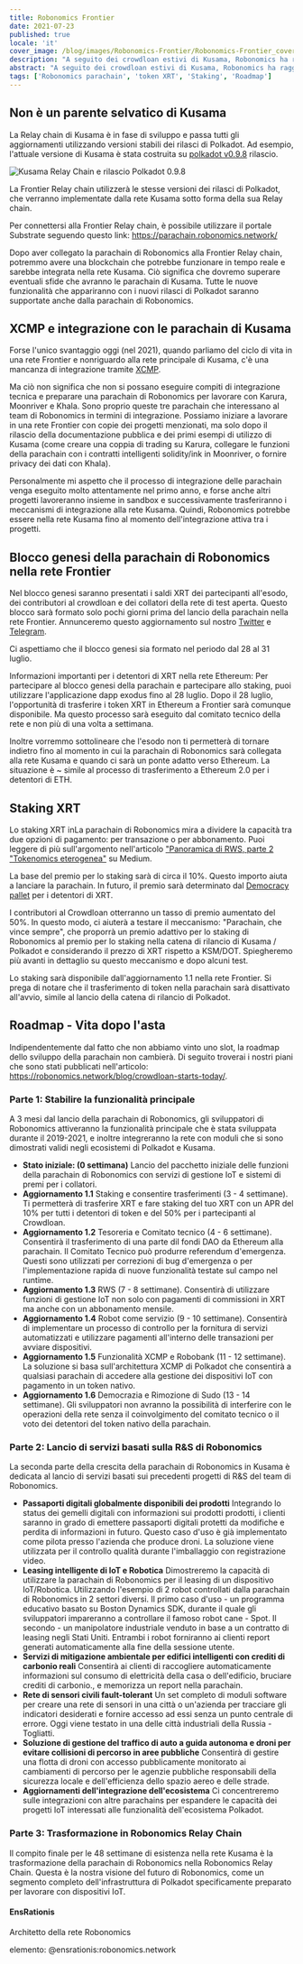 ```yaml
---
title: Robonomics Frontier
date: 2021-07-23
published: true
locale: 'it'
cover_image: /blog/images/Robonomics-Frontier/Robonomics-Frontier_cover_2_blog.jpg
description: "A seguito dei crowdloan estivi di Kusama, Robonomics ha raggiunto i primi 10 progetti dell'ecosistema Polkadot. Prima della prossima ondata di aste, gli sviluppatori del progetto hanno deciso di implementare e mantenere una rete funzionalmente identica."
abstract: "A seguito dei crowdloan estivi di Kusama, Robonomics ha raggiunto i primi 10 progetti dell'ecosistema Polkadot. Prima della prossima ondata di aste, gli sviluppatori del progetto hanno deciso di implementare e mantenere una rete funzionalmente identica, la Frontier Relay chain, che sarà integrata con la parachain di Robonomics."
tags: ['Robonomics parachain', 'token XRT', 'Staking', 'Roadmap']
---
```


## Non è un parente selvatico di Kusama

La Relay chain di Kusama è in fase di sviluppo e passa tutti gli aggiornamenti utilizzando versioni stabili dei rilasci di Polkadot. Ad esempio, l'attuale versione di Kusama è stata costruita su [polkadot v0.9.8](https://github.com/paritytech/polkadot/releases/tag/v0.9.8) rilascio.

![Kusama Relay Chain e rilascio Polkadot 0.9.8](/blog/images/Robonomics-Frontier/Kusama-Relay-Chain-and-Polkadot-release-0-9-8.jpg)

La Frontier Relay chain utilizzerà le stesse versioni dei rilasci di Polkadot, che verranno implementate dalla rete Kusama sotto forma della sua Relay chain.

Per connettersi alla Frontier Relay chain, è possibile utilizzare il portale Substrate seguendo questo link: https://parachain.robonomics.network/

Dopo aver collegato la parachain di Robonomics alla Frontier Relay chain, potremmo avere una blockchain che potrebbe funzionare in tempo reale e sarebbe integrata nella rete Kusama. Ciò significa che dovremo superare eventuali sfide che avranno le parachain di Kusama. Tutte le nuove funzionalità che appariranno con i nuovi rilasci di Polkadot saranno supportate anche dalla parachain di Robonomics.

## XCMP e integrazione con le parachain di Kusama

Forse l'unico svantaggio oggi (nel 2021), quando parliamo del ciclo di vita in una rete Frontier e nonriguardo alla rete principale di Kusama, c'è una mancanza di integrazione tramite [XCMP](https://wiki.polkadot.network/docs/learn-crosschain#overview-of-xcmp).

Ma ciò non significa che non si possano eseguire compiti di integrazione tecnica e preparare una parachain di Robonomics per lavorare con Karura, Moonriver e Khala. Sono proprio queste tre parachain che interessano al team di Robonomics in termini di integrazione. Possiamo iniziare a lavorare in una rete Frontier con copie dei progetti menzionati, ma solo dopo il rilascio della documentazione pubblica e dei primi esempi di utilizzo di Kusama (come creare una coppia di trading su Karura, collegare le funzioni della parachain con i contratti intelligenti solidity/ink in Moonriver, o fornire privacy dei dati con Khala).

Personalmente mi aspetto che il processo di integrazione delle parachain venga eseguito molto attentamente nel primo anno, e forse anche altri progetti lavoreranno insieme in sandbox e successivamente trasferiranno i meccanismi di integrazione alla rete Kusama. Quindi, Robonomics potrebbe essere nella rete Kusama fino al momento dell'integrazione attiva tra i progetti.

## Blocco genesi della parachain di Robonomics nella rete Frontier

Nel blocco genesi saranno presentati i saldi XRT dei partecipanti all'esodo, dei contributori al crowdloan e dei collatori della rete di test aperta. Questo blocco sarà formato solo pochi giorni prima del lancio della parachain nella rete Frontier. Annunceremo questo aggiornamento sul nostro [Twitter](https://twitter.com/AIRA_Robonomics) e [Telegram](https://t.me/Robonomics_ann).

Ci aspettiamo che il blocco genesi sia formato nel periodo dal 28 al 31 luglio.

Informazioni importanti per i detentori di XRT nella rete Ethereum: Per partecipare al blocco genesi della parachain e partecipare allo staking, puoi utilizzare l'applicazione dapp exodus fino al 28 luglio. Dopo il 28 luglio, l'opportunità di trasferire i token XRT in Ethereum a Frontier sarà comunque disponibile. Ma questo processo sarà eseguito dal comitato tecnico della rete e non più di una volta a settimana.

Inoltre vorremmo sottolineare che l'esodo non ti permetterà di tornare indietro fino al momento in cui la parachain di Robonomics sarà collegata alla rete Kusama e quando ci sarà un ponte adatto verso Ethereum. La situazione è ~ simile al processo di trasferimento a Ethereum 2.0 per i detentori di ETH.

## Staking XRT

Lo staking XRT inLa parachain di Robonomics mira a dividere la capacità tra due opzioni di pagamento: per transazione o per abbonamento. Puoi leggere di più sull'argomento nell'articolo ["Panoramica di RWS, parte 2 "Tokenomics eterogenea"](https://blog.aira.life/rws-overview-part-2-heterogeneous-tokenomics-afc209cc855) su Medium.

La base del premio per lo staking sarà di circa il 10%. Questo importo aiuta a lanciare la parachain. In futuro, il premio sarà determinato dal [Democracy pallet](https://substrate.dev/rustdocs/latest/pallet_democracy/) per i detentori di XRT.

I contributori al Crowdloan otterranno un tasso di premio aumentato del 50%. In questo modo, ci aiuterà a testare il meccanismo: "Parachain, che vince sempre", che proporrà un premio adattivo per lo staking di Robonomics al premio per lo staking nella catena di rilancio di Kusama / Polkadot e considerando il prezzo di XRT rispetto a KSM/DOT. Spiegheremo più avanti in dettaglio su questo meccanismo e dopo alcuni test.

Lo staking sarà disponibile dall'aggiornamento 1.1 nella rete Frontier. Si prega di notare che il trasferimento di token nella parachain sarà disattivato all'avvio, simile al lancio della catena di rilancio di Polkadot.

## Roadmap - Vita dopo l'asta

Indipendentemente dal fatto che non abbiamo vinto uno slot, la roadmap dello sviluppo della parachain non cambierà. Di seguito troverai i nostri piani che sono stati pubblicati nell'articolo: https://robonomics.network/blog/crowdloan-starts-today/.

<TextCard>

### Parte 1: Stabilire la funzionalità principale

A 3 mesi dal lancio della parachain di Robonomics, gli sviluppatori di Robonomics attiveranno la funzionalità principale che è stata sviluppata durante il 2019-2021, e inoltre integreranno la rete con moduli che si sono dimostrati validi negli ecosistemi di Polkadot e Kusama.

* **Stato iniziale: (0 settimana)** Lancio del pacchetto iniziale delle funzioni della parachain di Robonomics con servizi di gestione IoT e sistemi di premi per i collatori.
* **Aggiornamento 1.1** Staking e consentire trasferimenti (3 - 4 settimane). Ti permetterà di trasferire XRT e fare staking del tuo XRT con un APR del 10% per tutti i detentori di token e del 50% per i partecipanti al Crowdloan.
* **Aggiornamento 1.2** Tesoreria e Comitato tecnico (4 - 6 settimane). Consentirà il trasferimento di una parte diI fondi DAO da Ethereum alla parachain. Il Comitato Tecnico può produrre referendum d'emergenza. Questi sono utilizzati per correzioni di bug d'emergenza o per l'implementazione rapida di nuove funzionalità testate sul campo nel runtime.
* **Aggiornamento 1.3** RWS (7 - 8 settimane). Consentirà di utilizzare funzioni di gestione IoT non solo con pagamenti di commissioni in XRT ma anche con un abbonamento mensile.
* **Aggiornamento 1.4** Robot come servizio (9 - 10 settimane). Consentirà di implementare un processo di controllo per la fornitura di servizi automatizzati e utilizzare pagamenti all'interno delle transazioni per avviare dispositivi.
* **Aggiornamento 1.5** Funzionalità XCMP e Robobank (11 - 12 settimane). La soluzione si basa sull'architettura XCMP di Polkadot che consentirà a qualsiasi parachain di accedere alla gestione dei dispositivi IoT con pagamento in un token nativo.
* **Aggiornamento 1.6** Democrazia e Rimozione di Sudo (13 - 14 settimane). Gli sviluppatori non avranno la possibilità di interferire con le operazioni della rete senza il coinvolgimento del comitato tecnico o il voto dei detentori del token nativo della parachain.

</TextCard>

<TextCard>

### Parte 2: Lancio di servizi basati sulla R&S di Robonomics

La seconda parte della crescita della parachain di Robonomics in Kusama è dedicata al lancio di servizi basati sui precedenti progetti di R&S del team di Robonomics.

* **Passaporti digitali globalmente disponibili dei prodotti** Integrando lo status dei gemelli digitali con informazioni sui prodotti prodotti, i clienti saranno in grado di emettere passaporti digitali protetti da modifiche e perdita di informazioni in futuro. Questo caso d'uso è già implementato come pilota presso l'azienda che produce droni. La soluzione viene utilizzata per il controllo qualità durante l'imballaggio con registrazione video.
* **Leasing intelligente di IoT e Robotica** Dimostreremo la capacità di utilizzare la parachain di Robonomics per il leasing di un dispositivo IoT/Robotica. Utilizzando l'esempio di 2 robot controllati dalla parachain di Robonomics in 2 settori diversi. Il primo caso d'uso - un programma educativo basato su Boston Dynamics SDK, durante il quale gli sviluppatori impareranno a controllare il famoso robot cane - Spot. Il secondo - un manipolatore industriale venduto in base a un contratto di leasing negli Stati Uniti. Entrambi i robot forniranno ai clienti report generati automaticamente alla fine della sessione utente.
* **Servizi di mitigazione ambientale per edifici intelligenti con crediti di carbonio reali** Consentirà ai clienti di raccogliere automaticamente informazioni sul consumo di elettricità della casa o dell'edificio, bruciare crediti di carbonio., e memorizza un report nella parachain.
* **Rete di sensori civili fault-tolerant** Un set completo di moduli software per creare una rete di sensori in una città o un'azienda per tracciare gli indicatori desiderati e fornire accesso ad essi senza un punto centrale di errore. Oggi viene testato in una delle città industriali della Russia - Togliatti.
* **Soluzione di gestione del traffico di auto a guida autonoma e droni per evitare collisioni di percorso in aree pubbliche** Consentirà di gestire una flotta di droni con accesso pubblicamente monitorato ai cambiamenti di percorso per le agenzie pubbliche responsabili della sicurezza locale e dell'efficienza dello spazio aereo e delle strade.
* **Aggiornamenti dell'integrazione dell'ecosistema** Ci concentreremo sulle integrazioni con altre parachains per espandere le capacità dei progetti IoT interessati alle funzionalità dell'ecosistema Polkadot.

</TextCard>

<TextCard>

### Parte 3: Trasformazione in Robonomics Relay Chain

Il compito finale per le 48 settimane di esistenza nella rete Kusama è la trasformazione della parachain di Robonomics nella Robonomics Relay Chain. Questa è la nostra visione del futuro di Robonomics, come un segmento completo dell'infrastruttura di Polkadot specificamente preparato per lavorare con dispositivi IoT.

</TextCard>

<TextCard image="/avatars/Sergei-Lonshakov.jpg" back="trasparente" imageSize="grande" alignContentV="centro">

#### EnsRationis

Architetto della rete Robonomics

elemento: @ensrationis:robonomics.network

</TextCard>